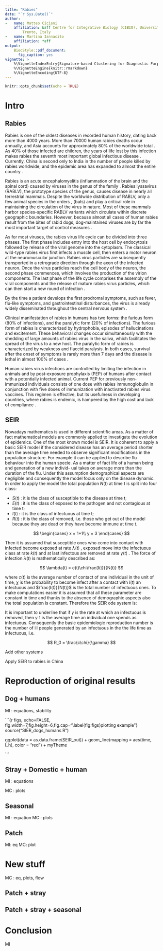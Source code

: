 ```yaml
---
title: "Rabies"
date: "`r Sys.Date()`"
author:
-   name: Matteo Ciciani
    affiliation: &aff Centre for Integrative Biology (CIBIO), University of
        Trento, Italy
-   name: Martina Iannacito
    affiliation: *aff
output:
    BiocStyle::pdf_document:
      fig_caption: yes
vignette: >
    %\VignetteIndexEntry{Signature-based Clustering for Diagnostic Purposes}
    %\VignetteEngine{knitr::rmarkdown}
    %\VignetteEncoding{UTF-8}
---
```


```r
knitr::opts_chunk$set(echo = TRUE)
```

# Intro

## Rabies

Rabies is one of the oldest diseases in recorded human history, dating back more
than 4000 years. More than 70000 human rabies deaths occur annually, and Asia
accounts for approximately 80\% of the worldwide total \cite{Wang}. As 40\% of
those infected are children, the years of life lost by this infection makes
rabies the seventh most important global infectious disease \cite{Schnell}.
Currently, China is second only to India in the number of people killed by
rabies worldwide, and the epidemic area has expanded to almost the entire
country \cite{Wang}.

Rabies is an acute encephalomyelitis (inflammation of the brain and the spinal
cord) caused by viruses in the genus \emph{Lyssavirus} of the family
\emph{Rhabdoviridae}. Rabies lyssavirus (RABLV), the prototype species of the
genus, causes disease in nearly all terrestrial mammals. Despite the worldwide
distribution of RABLV, only a few animal species in the orders \emph{Carnivora},
\emph{Chiroptera} (bats) and \emph{Primates} play a critical role in maintaining
the circulation of the virus in nature. Most of these mammals harbor
species-specific RABLV variants which circulate within discrete geographic
boundaries. However, because almost all cases of human rabies result from the
bites of rabid dogs, dog-maintained viruses are by far the most important target
of control measures \cite{Velasco}.

As for most viruses, the rabies virus life cycle can be divided into three
phases. The first phase includes entry into the host cell by endocytosis
followed by release of the viral genome into the cytoplasm. The classical
wild-type rabies virus first infects a muscle cell, then enters a motor neuron
at the neuromuscular junction. Rabies virus particles are subsequently
transported in a retrograde direction through the axon of the infected neuron.
Once the virus particles reach the cell body of the neuron, the second phase
commences, which involves the production of the virion components. The last
phase of the life cycle comprises the assembly of the viral components and the
release of mature rabies virus particles, which can then start a new round of
infection \cite{Schnell}.

By the time a patient develops the first prodromal symptoms, such as fever,
flu-like symptoms, and gastrointestinal disturbances, the virus is already
widely disseminated throughout the central nervous system \cite{Hemachudha}.

Clinical manifestation of rabies in humans has two forms: the furious form (80\%
of infections), and the paralytic form (20\% of infections). The furious form of
rabies is characterized by hydrophobia, episodes of hallucinations and
excitement. These behavioral changes occur simultaneously with the shedding of
large amounts of rabies virus in the saliva, which facilitates the spread of the
virus to a new host. The paralytic form of rabies is characterized by weakness
and flaccid paralysis. In both cases, survival after the onset of symptoms is
rarely more than 7 days and the disease is lethal in almost 100\% of cases
\cite{Schnell}.

Human rabies virus infections are controlled by limiting the infection in
animals and by post-exposure prophylaxis (PEP) of humans after contact with a
potentially infected animal. Current PEP for previously non-immunized
individuals consists of one dose with rabies immunoglobulin in conjunction with
five doses of immunization with inactivated rabies virus vaccines. This regimen
is effective, but its usefulness in developing countries, where rabies is
endemic, is hampered by the high cost and lack of compliance \cite{Schnell}.

## SEIR

Nowadays mathematics is used in different scientific areas. As a matter of fact
mathematical models are commonly applied to investigate the evolution of
epidemics. One of the most known model is SEIR. It is coherent to apply a basic
SEIR model if the considered disease has an average period shorter than the
average time needed to observe significant modifications in the population
structure. For example it can be applied to describe flu behaviour into the
human specie. As a matter of fact life of a human being and generation of a new
individ- ual takes on average more than the duration of the flu. Under this
assumption demographical aspects are negligible and consequently the model focus
only on the disease dynamic. In order to apply the model the total population
$N(t)$ at time t is split into four class:

- $S(t)$ : it is the class of susceptible to the disease at time t;
- $E(t)$ : it is the class of exposed to the pathogen and not contagious at time
t;
- $I(t)$ : it is the class of infectuous at time t;
- $R(t)$ : it is the class of removed, i.e. those who get out of the model
because they are dead or they have become immune at time t.

$$
\begin{cases}
x = 1+1\\
y = 3
\end{cases}
$$

Then it is assumed that susceptible ones who come into contact with infected
become exposed at rate $\lambda(t)$ , exposed move into the infectuous class at rate
$k(t)$ and at last infectous are removed at rate $\gamma(t)$ . The force of
infection $\lambda(t)$ is mathematically described as:

$$
\lambda(t) = c(t)\chi\frac{I(t)}{N(t)}
$$

where $c(t)$ is the average number of contact of one individual in the unit of
time, $\chi$ is the probability to become infect after a contact with $I(t)$ an
infectuous and $\frac{I(t)}{N(t)}$ is the total number of infectuous ones. To
make computations easier it is assumed that all these parameter are constant in
time and thanks to the absence of demographic aspects also the total population
is constant. Therefore the SEIR ode system is:

\begin{align}
  \label{1}
  \begin{cases}
    x = 1+1\\
    y = 3
  \end{cases}
\end{align}

It is important to underline that if $\gamma$ is the rate at which an infectuous
is removed, then $\gamma$ 1 is the average time an individual one spends as
infectuous. Consequently the basic epidemiologic reproduction number is the
number of ill people generated by an infectuous in the the life time as
infectuous, i.e.

$$
R_0 = \frac{c\chi}{\gamma}
$$

Add other systems

Apply SEIR to rabies in China

# Reproduction of original results


## Dog + humans 

MI : equations, stability

```{r figs, echo=FALSE, fig.width=7,fig.height=6,fig.cap="\\label{fig:figs}plotting example"}
source("SIER_dogs_humans.R")

ggplot(data = as.data.frame(SEIR_out)) +
  geom_line(mapping = aes(time, I_h), color = "red") + myTheme

```

## Stray +  Domestic + human

MI : equations

MC : plots

## Seasonal

MI : equation
MC : plots

## Patch

MI: eq
MC: plot

# New stuff

MC : eq, plots, flow

## Patch + stray

## Patch + stray + seasonal

# Conclusion

MI

\begin{thebibliography}{1}
	
	%Formato PLOS	
	
	\bibitem{Wang}Wang L, Tang Q, Liang G. Rabies and rabies virus in wildlife in mainland China, 1990-2013. Int J Infect Dis. 2014; 25:122-9.
	
	\bibitem{Schnell}Schnell MJ, McGettigan JP, Wirblich C, Papaneri A. The cell biology of rabies virus: using stealth to reach the brain. Nat Rev Microbiol. 2010; 8(1):51-61.
	
	\bibitem{Velasco}Velasco-Villa A, Escobar LE, Sanchez A, Shi M, Streicker DG, Gallardo-Romero NF, Vargas-Pino F, Gutierrez-Cedillo V, Damon I, Emerson G. Successful strategies implemented towards the elimination of canine rabies in the Western Hemisphere. Antiviral Res. 2017; 143:1-12.
	
	\bibitem{Hemachudha}Hemachudha T, Ugolini G, Wacharapluesadee S, Sungkarat W, Shuangshoti S, Laothamatas J. Human rabies: neuropathogenesis, diagnosis, and management. Lancet Neurol. 2013; 12(5):498-513.
	
\end{thebibliography}

